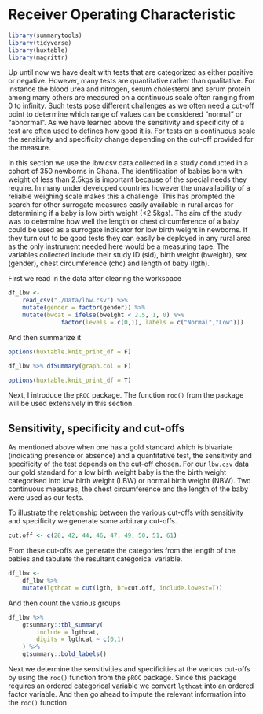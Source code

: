 
# Receiver Operating Characteristic
```r
library(summarytools)
library(tidyverse)
library(huxtable)
library(magrittr)
```

Up until now we have dealt with tests that are categorized as either positive or 
negative. However, many tests are quantitative rather than qualitative. For 
instance the blood urea and nitrogen, serum cholesterol and serum protein among 
many others are measured on a continuous scale often ranging from 0 to infinity. 
Such tests pose different challenges as we often need a cut-off point to 
determine which range of values can be considered "normal" or "abnormal". As we
have learned above the sensitivity and specificity of a test are often used to 
defines how good it is. For tests on a continuous scale the sensitivity and 
specificity change depending on the cut-off provided for the measure.

In this section we use the lbw.csv data collected in a study conducted in a 
cohort of 350 newborns in Ghana. The identification of babies born with weight 
of less than 2.5kgs is important because of the special needs they require. In 
many under developed countries however the unavailability of a reliable weighing 
scale makes this a challenge. This has prompted the search for other surrogate 
measures easily available in rural areas for determining if a baby is low birth 
weight (<2.5kgs). The aim of the study was to determine how well the length or 
chest circumference of a baby could be used as a surrogate indicator for low 
birth weight in newborns. If they turn out to be good tests they can easily be 
deployed in any rural area as the only instrument needed here would be a 
measuring tape. The variables collected include their study ID (sid), birth 
weight (bweight), sex (gender), chest circumference (chc) and length
of baby (lgth).

First we read in the data after clearing the workspace

```r
df_lbw <- 
    read_csv("./Data/lbw.csv") %>% 
    mutate(gender = factor(gender)) %>% 
    mutate(bwcat = ifelse(bweight < 2.5, 1, 0) %>% 
               factor(levels = c(0,1), labels = c("Normal","Low")))
```

And then summarize it

```r
options(huxtable.knit_print_df = F)
```
```r
df_lbw %>% dfSummary(graph.col = F)
```
```r
options(huxtable.knit_print_df = T)
```
Next, I introduce the `pROC` package. The function `roc()` from the package will 
be used extensively in this section.

## Sensitivity, specificity and cut-offs
As mentioned above when one has a gold standard which is bivariate (indicating 
presence or absence) and a quantitative test, the sensitivity and specificity of 
the test depends on the cut-off chosen. For our `lbw.csv` data our gold standard 
for a low birth weight baby is the the birth weight categorised into low birth 
weight (LBW) or normal birth weight (NBW). Two continuous measures, the chest 
circumference and the length of the baby were used as our tests.

To illustrate the relationship between the various cut-offs with sensitivity and 
specificity we generate some arbitrary cut-offs.

```r
cut.off <- c(28, 42, 44, 46, 47, 49, 50, 51, 61)
```

From these cut-offs we generate the categories from the length of the babies 
and tabulate the resultant categorical variable.

```r
df_lbw <- 
    df_lbw %>% 
    mutate(lgthcat = cut(lgth, br=cut.off, include.lowest=T))
```

And then count the various groups

```r
df_lbw %>% 
    gtsummary::tbl_summary(
        include = lgthcat,
        digits = lgthcat ~ c(0,1)
    ) %>% 
    gtsummary::bold_labels()
```

Next we determine the sensitivities and specificities at the various cut-offs by 
using the `roc()` function from the `pROC` package. Since this package requires 
an ordered categorical variable we convert `lgthcat` into an ordered factor 
variable. And then go ahead to impute the relevant information into the `roc()` 
function




